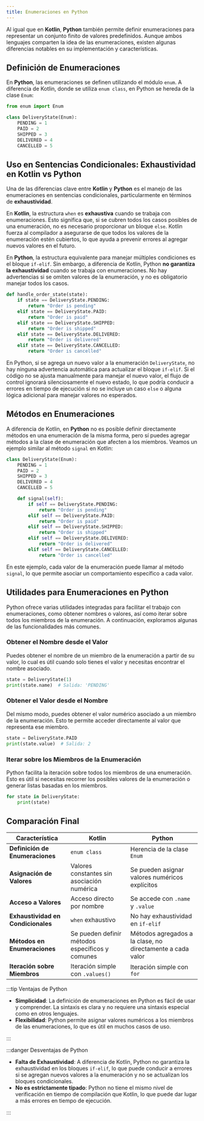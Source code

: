 ```yaml
---
title: Enumeraciones en Python
---
```


<ReadingTime/>

Al igual que en **Kotlin**, **Python** también permite definir enumeraciones para representar un conjunto finito de valores predefinidos. Aunque ambos lenguajes comparten la idea de las enumeraciones, existen algunas diferencias notables en su implementación y características.

## Definición de Enumeraciones

En **Python**, las enumeraciones se definen utilizando el módulo `enum`. A diferencia de Kotlin, donde se utiliza `enum class`, en Python se hereda de la clase `Enum`:

```python showLineNumbers
from enum import Enum

class DeliveryState(Enum):
    PENDING = 1
    PAID = 2
    SHIPPED = 3
    DELIVERED = 4
    CANCELLED = 5
```

## Uso en Sentencias Condicionales: Exhaustividad en Kotlin vs Python

Una de las diferencias clave entre **Kotlin** y **Python** es el manejo de las enumeraciones en sentencias condicionales, particularmente en términos de **exhaustividad**.

En **Kotlin**, la estructura `when` es **exhaustiva** cuando se trabaja con enumeraciones. Esto significa que, si se cubren todos los casos posibles de una enumeración, no es necesario proporcionar un bloque `else`. Kotlin fuerza al compilador a asegurarse de que todos los valores de la enumeración estén cubiertos, lo que ayuda a prevenir errores al agregar nuevos valores en el futuro.

En **Python**, la estructura equivalente para manejar múltiples condiciones es el bloque `if-elif`. Sin embargo, a diferencia de Kotlin, Python **no garantiza la exhaustividad** cuando se trabaja con enumeraciones. No hay advertencias si se omiten valores de la enumeración, y no es obligatorio manejar todos los casos.

```python showLineNumbers
def handle_order_state(state):
    if state == DeliveryState.PENDING:
        return "Order is pending"
    elif state == DeliveryState.PAID:
        return "Order is paid"
    elif state == DeliveryState.SHIPPED:
        return "Order is shipped"
    elif state == DeliveryState.DELIVERED:
        return "Order is delivered"
    elif state == DeliveryState.CANCELLED:
        return "Order is cancelled"
```

En Python, si se agrega un nuevo valor a la enumeración `DeliveryState`, no hay ninguna advertencia automática para actualizar el bloque `if-elif`. Si el código no se ajusta manualmente para manejar el nuevo valor, el flujo de control ignorará silenciosamente el nuevo estado, lo que podría conducir a errores en tiempo de ejecución si no se incluye un caso `else` o alguna lógica adicional para manejar valores no esperados.

## Métodos en Enumeraciones

A diferencia de Kotlin, en **Python** no es posible definir directamente métodos en una enumeración de la misma forma, pero sí puedes agregar métodos a la clase de enumeración que afecten a los miembros. Veamos un ejemplo similar al método `signal` en Kotlin:

```python showLineNumbers
class DeliveryState(Enum):
    PENDING = 1
    PAID = 2
    SHIPPED = 3
    DELIVERED = 4
    CANCELLED = 5

    def signal(self):
        if self == DeliveryState.PENDING:
            return "Order is pending"
        elif self == DeliveryState.PAID:
            return "Order is paid"
        elif self == DeliveryState.SHIPPED:
            return "Order is shipped"
        elif self == DeliveryState.DELIVERED:
            return "Order is delivered"
        elif self == DeliveryState.CANCELLED:
            return "Order is cancelled"
```

En este ejemplo, cada valor de la enumeración puede llamar al método `signal`, lo que permite asociar un comportamiento específico a cada valor.

## Utilidades para Enumeraciones en Python

Python ofrece varias utilidades integradas para facilitar el trabajo con enumeraciones, como obtener nombres o valores, así como iterar sobre todos los miembros de la enumeración. A continuación, exploramos algunas de las funcionalidades más comunes.

### Obtener el Nombre desde el Valor

Puedes obtener el nombre de un miembro de la enumeración a partir de su valor, lo cual es útil cuando solo tienes el valor y necesitas encontrar el nombre asociado.

```python showLineNumbers
state = DeliveryState(1)
print(state.name)  # Salida: 'PENDING'
```

### Obtener el Valor desde el Nombre

Del mismo modo, puedes obtener el valor numérico asociado a un miembro de la enumeración. Esto te permite acceder directamente al valor que representa ese miembro.

```python showLineNumbers
state = DeliveryState.PAID
print(state.value)  # Salida: 2
```

### Iterar sobre los Miembros de la Enumeración

Python facilita la iteración sobre todos los miembros de una enumeración. Esto es útil si necesitas recorrer los posibles valores de la enumeración o generar listas basadas en los miembros.

```python showLineNumbers
for state in DeliveryState:
    print(state)
```

## Comparación Final

| Característica                     | Kotlin                                          | Python                                                     |
|------------------------------------|-------------------------------------------------|------------------------------------------------------------|
| **Definición de Enumeraciones**    | `enum class`                                    | Herencia de la clase `Enum`                                |
| **Asignación de Valores**          | Valores constantes sin asociación numérica      | Se pueden asignar valores numéricos explícitos             |
| **Acceso a Valores**               | Acceso directo por nombre                       | Se accede con `.name` y `.value`                           |
| **Exhaustividad en Condicionales** | `when` exhaustivo                               | No hay exhaustividad en `if-elif`                          |
| **Métodos en Enumeraciones**       | Se pueden definir métodos específicos y comunes | Métodos agregados a la clase, no directamente a cada valor |
| **Iteración sobre Miembros**       | Iteración simple con `.values()`                | Iteración simple con `for`                                 |

:::tip Ventajas de Python

- **Simplicidad**: La definición de enumeraciones en Python es fácil de usar y comprender. La sintaxis es clara y no requiere una sintaxis especial como en otros lenguajes.
- **Flexibilidad**: Python permite asignar valores numéricos a los miembros de las enumeraciones, lo que es útil en muchos casos de uso.

:::

:::danger Desventajas de Python

- **Falta de Exhaustividad**: A diferencia de Kotlin, Python no garantiza la exhaustividad en los bloques `if-elif`, lo que puede conducir a errores si se agregan nuevos valores a la enumeración y no se actualizan los bloques condicionales.
- **No es estrictamente tipado**: Python no tiene el mismo nivel de verificación en tiempo de compilación que Kotlin, lo que puede dar lugar a más errores en tiempo de ejecución.

:::
